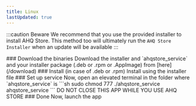 ```yaml
---
title: Linux
lastUpdated: true
---
```



:::caution Beware
We recommend that you use the provided installer to install AHQ Store. This method too will ultimately run the `AHQ Store Installer` when an update will be available
:::

<Steps>
  ### Download the binaries
    Download the installer and `ahqstore_service` and your installer package (.deb or .rpm or .AppImage) from [here](/download)
  ### Install (in case of .deb or .rpm)
    Install using the installer file
  ### Set up service
   Now, open an elevated terminal in the folder where `ahqstore_service` is
    ```sh
    sudo chmod 777 ./ahqstore_service
    ahqstore_service
    ```
    DO NOT CLOSE THIS APP WHILE YOU USE AHQ STORE
  ### Done
    Now, launch the app
</Steps>